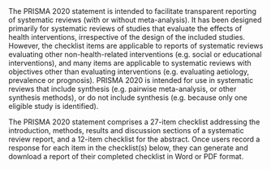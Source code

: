 <br>

The PRISMA 2020 statement is intended to facilitate transparent reporting of systematic reviews (with or without meta-analysis). It has been designed primarily for systematic reviews of studies that evaluate the effects of health interventions, irrespective of the design of the included studies. However, the checklist items are applicable to reports of systematic reviews evaluating other non-health-related interventions (e.g. social or educational interventions), and many items are applicable to systematic reviews with objectives other than evaluating interventions (e.g. evaluating aetiology, prevalence or prognosis). PRISMA 2020 is intended for use in systematic reviews that include synthesis (e.g. pairwise meta-analysis, or other synthesis methods), or do not include synthesis (e.g. because only one eligible study is identified). 

The PRISMA 2020 statement comprises a 27-item checklist addressing the introduction, methods, results and discussion sections of a systematic review report, and a 12-item checklist for the abstract. Once users record a response for each item in the checklist(s) below, they can generate and download a report of their completed checklist in Word or PDF format.

